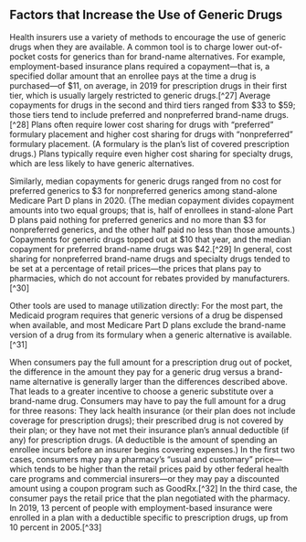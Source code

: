 ---
---
## Factors that Increase the Use of Generic Drugs

Health insurers use a variety of methods to encourage the use of generic drugs when they are available. A common tool is to charge lower out-of-pocket costs for generics than for brand-name alternatives. For example, employment-based insurance plans required a copayment—that is, a specified dollar amount that an enrollee pays at the time a drug is purchased—of $11, on average, in 2019 for prescription drugs in their first tier, which is usually largely restricted to generic drugs.[^27] Average copayments for drugs in the second and third tiers ranged from $33 to $59; those tiers tend to include preferred and nonpreferred brand-name drugs.[^28] Plans often require lower cost sharing for drugs with “preferred” formulary placement and higher cost sharing for drugs with “nonpreferred” formulary placement. (A formulary is the plan’s list of covered prescription drugs.) Plans typically require even higher cost sharing for specialty drugs, which are less likely to have generic alternatives.

Similarly, median copayments for generic drugs ranged from no cost for preferred generics to $3 for nonpreferred generics among stand-alone Medicare Part D plans in 2020. (The median copayment divides copayment amounts into two equal groups; that is, half of enrollees in stand-alone Part D plans paid nothing for preferred generics and no more than $3 for nonpreferred generics, and the other half paid no less than those amounts.) Copayments for generic drugs topped out at $10 that year, and the median copayment for preferred brand-name drugs was $42.[^29] In general, cost sharing for nonpreferred brand-name drugs and specialty drugs tended to be set at a percentage of retail prices—the prices that plans pay to pharmacies, which do not account for rebates provided by manufacturers.[^30]

Other tools are used to manage utilization directly: For the most part, the Medicaid program requires that generic versions of a drug be dispensed when available, and most Medicare Part D plans exclude the brand-name version of a drug from its formulary when a generic alternative is available.[^31]

When consumers pay the full amount for a prescription drug out of pocket, the difference in the amount they pay for a generic drug versus a brand-name alternative is generally larger than the differences described above. That leads to a greater incentive to choose a generic substitute over a brand-name drug. Consumers may have to pay the full amount for a drug for three reasons: They lack health insurance (or their plan does not include coverage for prescription drugs); their prescribed drug is not covered by their plan; or they have not met their insurance plan’s annual deductible (if any) for prescription drugs. (A deductible is the amount of spending an enrollee incurs before an insurer begins covering expenses.) In the first two cases, consumers may pay a pharmacy’s “usual and customary” price—which tends to be higher than the retail prices paid by other federal health care programs and commercial insurers—or they may pay a discounted amount using a coupon program such as GoodRx.[^32] In the third case, the consumer pays the retail price that the plan negotiated with the pharmacy. In 2019, 13 percent of people with employment-based insurance were enrolled in a plan with a deductible specific to prescription drugs, up from 10 percent in 2005.[^33]
